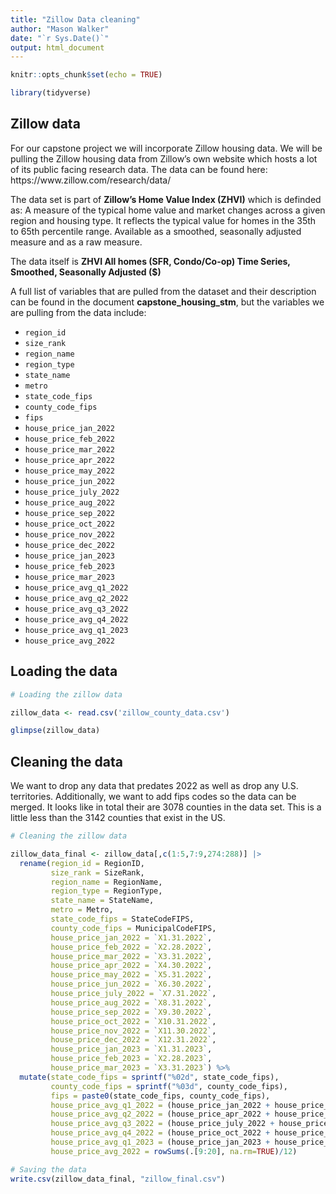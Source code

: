 ---
title: "Zillow Data cleaning"
author: "Mason Walker"
date: "`r Sys.Date()`"
output: html_document
---

```{r setup, include=FALSE}
knitr::opts_chunk$set(echo = TRUE)

library(tidyverse)


```

## Zillow data

For our capstone project we will incorporate Zillow housing data. We will be pulling the Zillow housing data from Zillow's own website which hosts a lot of its public facing research data. The data can be found here: https://www.zillow.com/research/data/

The data set is part of **Zillow's Home Value Index (ZHVI)** which is definded as: A measure of the typical home value and market changes across a given region and housing type. It reflects the typical value for homes in the 35th to 65th percentile range. Available as a smoothed, seasonally adjusted measure and as a raw measure.

The data itself is **ZHVI All homes (SFR, Condo/Co-op) Time Series, Smoothed, Seasonally Adjusted ($)**

A full list of variables that are pulled from the dataset and their description can be found in the document **capstone_housing_stm**, but the variables we are pulling from the data include:

- `region_id`
- `size_rank`
- `region_name`
- `region_type`
- `state_name`
- `metro`
- `state_code_fips`
- `county_code_fips`
- `fips`
- `house_price_jan_2022`
- `house_price_feb_2022`
- `house_price_mar_2022`
- `house_price_apr_2022`
- `house_price_may_2022`
- `house_price_jun_2022`
- `house_price_july_2022`
- `house_price_aug_2022`
- `house_price_sep_2022`
- `house_price_oct_2022`
- `house_price_nov_2022`
- `house_price_dec_2022`
- `house_price_jan_2023`
- `house_price_feb_2023`
- `house_price_mar_2023`
- `house_price_avg_q1_2022`
- `house_price_avg_q2_2022`
- `house_price_avg_q3_2022`
- `house_price_avg_q4_2022`
- `house_price_avg_q1_2023`
- `house_price_avg_2022`


## Loading the data

```{r load zillow data}

# Loading the zillow data

zillow_data <- read.csv('zillow_county_data.csv')

glimpse(zillow_data)

```

## Cleaning the data

We want to drop any data that predates 2022 as well as drop any U.S. territories. Additionally, we want to add fips codes so the data can be merged. It looks like in total their are 3078 counties in the data set. This is a little less than the 3142 counties that exist in the US.

```{r cleaning data}

# Cleaning the zillow data

zillow_data_final <- zillow_data[,c(1:5,7:9,274:288)] |>
  rename(region_id = RegionID,
         size_rank = SizeRank,
         region_name = RegionName,
         region_type = RegionType,
         state_name = StateName,
         metro = Metro,
         state_code_fips = StateCodeFIPS,
         county_code_fips = MunicipalCodeFIPS,
         house_price_jan_2022 = `X1.31.2022`,
         house_price_feb_2022 = `X2.28.2022`,
         house_price_mar_2022 = `X3.31.2022`,
         house_price_apr_2022 = `X4.30.2022`,
         house_price_may_2022 = `X5.31.2022`,
         house_price_jun_2022 = `X6.30.2022`,
         house_price_july_2022 = `X7.31.2022`,
         house_price_aug_2022 = `X8.31.2022`,
         house_price_sep_2022 = `X9.30.2022`,
         house_price_oct_2022 = `X10.31.2022`,
         house_price_nov_2022 = `X11.30.2022`,
         house_price_dec_2022 = `X12.31.2022`,
         house_price_jan_2023 = `X1.31.2023`,
         house_price_feb_2023 = `X2.28.2023`,
         house_price_mar_2023 = `X3.31.2023`) %>%
  mutate(state_code_fips = sprintf("%02d", state_code_fips),
         county_code_fips = sprintf("%03d", county_code_fips),
         fips = paste0(state_code_fips, county_code_fips),
         house_price_avg_q1_2022 = (house_price_jan_2022 + house_price_feb_2022 + house_price_mar_2022)/3,
         house_price_avg_q2_2022 = (house_price_apr_2022 + house_price_may_2022 + house_price_jun_2022)/3,
         house_price_avg_q3_2022 = (house_price_july_2022 + house_price_aug_2022 + house_price_sep_2022)/3,
         house_price_avg_q4_2022 = (house_price_oct_2022 + house_price_nov_2022 + house_price_dec_2022)/3,
         house_price_avg_q1_2023 = (house_price_jan_2023 + house_price_feb_2023 + house_price_mar_2023)/3,
         house_price_avg_2022 = rowSums(.[9:20], na.rm=TRUE)/12) 

# Saving the data
write.csv(zillow_data_final, "zillow_final.csv")

```

